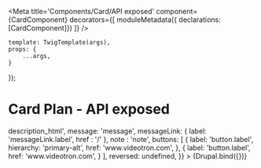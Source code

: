 

<Meta
    title='Components/Card/API exposed'
    component={CardComponent}
    decorators={[
        moduleMetadata({ declarations: [CardComponent]})
    ]}
/>

    template: TwigTemplate(args),
    props: {
        ...args,
    }
});


# Card Plan - API exposed

<Canvas withSource='none'>
    <Story
        name='Drupal - Plan - API exposed'
        height='800px'
        args={{
            _cardVariant: 'plan',
            contentLists: [
                {
                    title: 'contentLists.title',
                    description: 'contentLists.description',
                    content: [
                        {
                            label: 'contentLists.content.label',
                            icon: 'placeholder',
                        }
                    ]
                },
                {
                    title: 'contentLists.title',
                    description: 'contentLists.description',
                    content: [
                        {
                            label: 'contentLists.content.label',
                            icon: 'placeholder',
                        }
                    ]
                }
            ],
            contentBadges: [
                {
                    label    :'contentBadge.label',
                    iconName: 'placeholder',
                }
            ],
            promotionBadges: [
                {
                    label    :'promotionBadge.label',
                    iconName: 'placeholder',
                }
            ],
            price: {
                upperTitle: 'price.upperTitle',
                upfront: {
                    label: 'price.upfront.label',
                    dollar: 'price.upfront.dollar',
                },
                dollar: 'price.dollar',
                cent : 'price.cent',
                promotion: {
                    title: 'price.promotion.title',
                    priceStriked: 'price.promotion.priceStriked',
                    priceSaved: 'price.promotion.priceSaved',
                    savedLabel: 'price.promotion.savedLabel',
                    superscript: 'price.promotion.superscript',
                    direction: 'price.promotion.direction',
                },
                details: 'price.details',
                message: 'price.message',
                infosSupp: 'price.infosSupp',
                boxAlignement: 'price.boxAlignement',
                dashed: 'price.dashed',
                saved: 'price.saved',
            },
            badge: {
                label: 'badge'
            },
            link : {
                label: 'link.label',
                href : '/'
            },
            iconName: 'apple',
            upperTitle: 'upperTitle',
            title: 'title',
            subtitle: 'subtitle',
            description_html: '<em>description</em>_html',
            message: 'message',
            messageLink: {
                label: 'messageLink.label',
                href : '/'
            },
            note : 'note',
            buttons: [
                {
                    label: 'button.label',
                    hierarchy: 'primary-alt',
                    href: 'www.videotron.com',
                },
                {
                    label: 'button.label',
                    href: 'www.videotron.com',
                }
            ],
            reversed: undefined,
        }}
    >
        {Drupal.bind({})}
    </Story>
</Canvas>